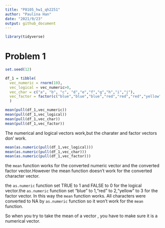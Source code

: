 ```yaml
---
title: "P8105_hw1_qh2251"
author: "Paulina Han"
date: "2021/9/23"
output: github_document
---
```


```r
library(tidyverse)
```

# Problem 1
```r
set.seed(12)

df_1 = tibble(
  vec_numeric = rnorm(10),
  vec_logical = vec_numeric>0,
  vec_char = c("a", "b", "c", "d","e","f","g","h","i","j"),
  vec_factor = factor(c("blue","blue","blue","red","red","red","yellow","yellow","yellow","yellow"))
  )

mean(pull(df_1,vec_numeric))
mean(pull(df_1,vec_logical))
mean(pull(df_1,vec_char))
mean(pull(df_1,vec_factor))
```

The numerical and logical vectors work,but the charater and factor vectors don' work.

```r
mean(as.numeric(pull(df_1,vec_logical)))
mean(as.numeric(pull(df_1,vec_char)))
mean(as.numeric(pull(df_1,vec_factor)))

```
the `mean` function works for the converted numeric vector and the converted factor vector.However the mean function doesn't work for the converted character vector.

the `as.numeric` function set TRUE to 1 and FALSE to 0 for the logical vector.the `as.numeric` function set "blue" to 1,"red" to 2,"yellow" to 3 for the factor vector. In this way the `mean` function works. All characters were converted to NA by `as.numeric` function so it won't work for the `mean` function.

So when you try to take the mean of a vector , you have to make sure it is a numerical vector.




